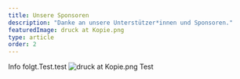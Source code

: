 ```yaml
---
title: Unsere Sponsoren
description: "Danke an unsere Unterstützer*innen und Sponsoren."
featuredImage: druck at Kopie.png
type: article
order: 2
---
```


Info folgt.Test.test
![druck at Kopie.png](https://github.com/zeitvertrieb/akg/blob/main/content/articles/sponsors/EV%20akg2%20Kopie.png)
Test
